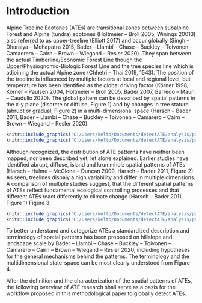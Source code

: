 # **Introduction**
Alpine Treeline Ecotones (ATEs) are transitional zones between subalpine Forest and Alpine (tundra) ecotones (Holtmeier – Broll 2005, Winings 20013) also referred to as upper-treeline (Elliott 2017) and occur globally (Singh – Dharaiya – Mohapatra 2015, Bader – Llambí – Chase – Buckley – Toivonen – Camaerero – Cairn – Brown – Wiegand – Resler 2020). They span between the actual Timberline/Economic Forest Line though the Upper/Physiognomic-Biologic Forest Line and the tree species line which is adjoining the actual Alpine zone (Chhetri – Thai 2019, 1543). The position of the treeline is influenced by multiple factors at local and regional level, but  temperature has been identified as the global driving  factor (Körner 1998, Körner – Paulsen 2004, Holtmeier – Broll 2005, Bader 2007, Barredo – Mauri – Caudullo 2020). The global pattern can be described by spatial patterns in the x-y plane (discrete or diffuse, Figure 1) and by changes in tree stature (abrupt or gradual, Figure 2) in a multi-dimensional space (Harsch – Bader 2011, Bader – Llambí – Chase – Buckley – Toivonen – Camarero – Cairn – Brown – Wiegand – Resler 2020). 

```r
knitr::include_graphics('C:/Users/kelto/Documents/detectATE/analysis/paper/figures/Figure_1.png')
knitr::include_graphics('C:/Users/kelto/Documents/detectATE/analysis/paper/figures/Figure_2.png')
```

Although recognized, the distribution of ATE patterns have neither been mapped, nor been described yet, let alone explained. Earlier studies have identified abrupt, diffuse, island and krummholz spatial patterns of ATEs (Harsch – Hulme – McGlone – Duncan 2009, Harsch – Bader 2011, Figure 2). As seen, treelines dispaly a high variability and differ in multiple dimensions. A comparison of multiple studies suggest, that the different spatial patterns of ATEs reflect fundamental ecological controlling processes and that different ATEs react differently to climate change (Harsch – Bader 2011, Figure 1) Figure 3.

```r
knitr::include_graphics('C:/Users/kelto/Documents/detectATE/analysis/paper/figures/Figure_3.png')
knitr::include_graphics('C:/Users/kelto/Documents/detectATE/analysis/paper/figures/Figure_4.png')
```

To better understand and categorize ATEs a standardized description and terminology of spatial patterns has been proposed on hillslope and landscape scale by Bader – Llambí – Chase – Buckley – Toivonen – Camarero – Cairn – Brown – Wiegand – Resler 2020, including hypotheses for the general mechanisms behind the patterns. The terminology and the multidimensional state-space can be most clearly understood from Figure 4. 

After the definition and the characterization of the spatial patterns of ATEs, the following overview of ATE research shall serve as a basis for the workflow proposed in this methodological paper to globally detect ATEs.
